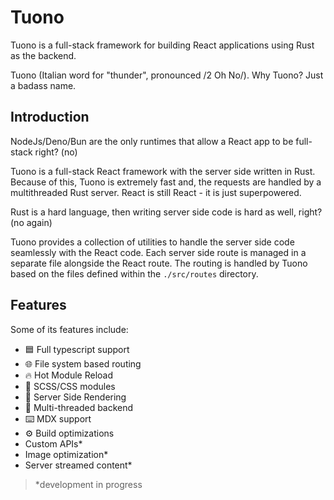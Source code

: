 
<Head>
  <title>Tuono - Documentation</title>
  <link rel="canonical" href="https://tuono.dev/documentation" />
</Head>


<Breadcrumbs />

# Tuono

Tuono is a full-stack framework for building React applications using Rust as the
backend.

Tuono (Italian word for "thunder", pronounced /2 Oh No/). Why Tuono? Just a badass name.

## Introduction

NodeJs/Deno/Bun are the only runtimes that allow a React app to be full-stack right? (no)

Tuono is a full-stack React framework with the server side written in Rust.
Because of this, Tuono is extremely fast and, the requests are handled by a multithreaded Rust server.
React is still React - it is just superpowered.

Rust is a hard language, then writing server side code is hard as well, right? (no again)

Tuono provides a collection of utilities to handle the server side code seamlessly with
the React code. Each server side route is managed in a separate file alongside the React route.
The routing is handled by Tuono based on the files defined within the `./src/routes` directory.

## Features

Some of its features include:

- 🟦 Full typescript support
- 🌐 File system based routing
- 🔥 Hot Module Reload
- 🍭 SCSS/CSS modules
- 🧬 Server Side Rendering
- 🧵 Multi-threaded backend
- ⌨️ MDX support
- ⚙️ Build optimizations
- Custom APIs\*
- Image optimization\*
- Server streamed content\*

> \*development in progress
